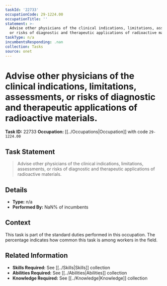 ```yaml
---
taskId: '22733'
occupationCode: 29-1224.00
occupationTitle: ''
statement: >-
  Advise other physicians of the clinical indications, limitations, assessments,
  or risks of diagnostic and therapeutic applications of radioactive materials.
taskType: n/a
incumbentsResponding: .nan
collection: Tasks
source: onet
---
```

# Advise other physicians of the clinical indications, limitations, assessments, or risks of diagnostic and therapeutic applications of radioactive materials.

**Task ID:** 22733
**Occupation:** [[../Occupations|Occupation]] with code `29-1224.00`

## Task Statement

> Advise other physicians of the clinical indications, limitations, assessments, or risks of diagnostic and therapeutic applications of radioactive materials.

## Details

- **Type:** n/a
- **Performed By:** NaN% of incumbents

## Context

This task is part of the standard duties performed in this occupation. The percentage indicates how common this task is among workers in the field.

## Related Information

- **Skills Required:** See [[../Skills|Skills]] collection
- **Abilities Required:** See [[../Abilities|Abilities]] collection
- **Knowledge Required:** See [[../Knowledge|Knowledge]] collection
